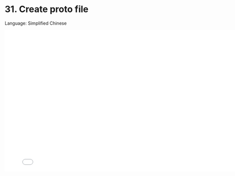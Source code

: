 # 31. Create proto file

Language: Simplified Chinese

<iframe src="//player.bilibili.com/player.html?bvid=BV1ba411M7dU&page=1"
    width="800"
    height="450"
    frameborder="0"
    allowfullscreen
    scrolling="no"
    border="0"
    framespacing="0"
    allowfullscreen="true">
</iframe>